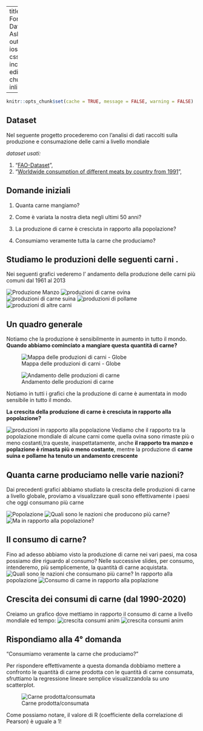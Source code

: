 
---
title: "Progetto Fondamenti Scienza Dati"
author: "di Ashean Abeysinghe"
output: 
  ioslides_presentation:
    css: style.css
    incremental: yes
editor_options: 
  chunk_output_type: inline

---

```r
knitr::opts_chunk$set(cache = TRUE, message = FALSE, warning = FALSE)
```


## Dataset 
Nel seguente progetto procederemo con l'analisi di dati raccolti sulla produzione e consumazione delle carni a livello mondiale

*dataset usati:*

1. "[FAO-Dataset](https://www.kaggle.com/dorbicycle/world-foodfeed-production)", 
2. "[Worldwide consumption of different meats by country from 1991](https://www.kaggle.com/vagifa/meatconsumption)",

## Domande iniziali

  1. Quanta carne mangiamo?
  
  2. Come è variata la nostra dieta negli ultimi 50 anni?
  
  3. La produzione di carne è cresciuta in rapporto alla popolazione?
  
  4. Consumiamo veramente tutta la carne che produciamo?
  

  

## Studiamo le produzioni delle seguenti carni .

Nei seguenti grafici vederemo l' andamento della produzione delle carni più comuni dal 1961 al 2013

![Produzione Manzo](imgs/produzioni_manzo_mondiali_grph.png)
![produzioni di carne ovina](imgs/produzioni_ovina_mondiali_grph.png)
![produzioni di carne suina](imgs/produzioni_suina_mondiali_grph.png)
![produzioni di pollame](imgs/produzioni_pollame_mondiali_grph.png)
![produzioni di altre carni](imgs/produzioni_altre_carni_mondiali_grph.png)

## Un quadro generale
Notiamo che la produzione è sensibilmente in aumento in tutto il mondo. 
**Quando abbiamo cominciato a mangiare questa quantità di carne?**

![Mappa delle produzioni di carni - Globe](imgs/animate_andamenti_compl_carni.gif)

![Andamento delle produzioni di carne](imgs/andamento_compl_carni_grph.png)


Notiamo in tutti i grafici che la produzione di carne è aumentata in modo sensibile in tutto il mondo.
 

**La crescita della produzione di carne è cresciuta in rapporto alla popolazione? **

![produzioni in rapporto alla popolazione](imgs/rapp_cons_pop_grph.png)
Vediamo che il rapporto tra la popolazione mondiale di alcune carni come quella ovina sono rimaste più o meno costanti,tra queste, inaspettatamente, anche **il rapporto tra manzo e poplazione è rimasta più o meno costante**, mentre la produzione di **carne suina e pollame ha tenuto un andamento crescente**

## Quanta carne produciamo nelle varie nazioni?

Dai precedenti grafici abbiamo studiato la crescita delle produzioni di carne a livello globale, proviamo a visualizzare quali sono effettivamente i   paesi che oggi  consumano più carne

 ![Popolazione ](imgs/map_world_pop.png)
 ![ Quali sono le nazioni che producono più carne? ](imgs/map_world_cons_tot.png)
 ![ Ma in rapporto alla popolazione? ](imgs/map_world_cons.png)
 
 
## Il consumo di carne?
 Fino ad adesso abbiamo visto la produzione di carne nei vari paesi, ma cosa possiamo dire riguardo al consumo?
 Nelle successive slides, per consumo, intenderemo, più semplicemente, la quantità di carne acquistata.
 ![ Quali sono le nazioni che consumano più carne? ](imgs/world_cons_tot.png)
 In rapporto alla popolazione
  ![ Consumo di carne in rapporto alla poplazione ](imgs/world-cons_rapp.png)
  
## Crescita dei consumi di carne (dal 1990-2020)
Creiamo un grafico dove mettiamo in rapporto il consumo di carne a livello mondiale ed tempo:
  ![ crescita consumi anim ](imgs/andamenti_comples_consumi.gif)
   ![ crescita consumi anim ](imgs/andamen_compl_cons_stat.png)
   
   
## Rispondiamo alla 4° domanda
   "Consumiamo veramente la carne che produciamo?"
  
   Per rispondere effettivamente a questa domanda dobbiamo mettere a confronto le quantità di carne prodotta con le quantità di carne consumata, sfruttiamo la regressione lineare semplice visualizzandola su uno scatterplot.
   
   ![ Carne prodotta/consumata ](imgs/scatter.png)
   
   Come possiamo notare, il valore di R (coefficiente della correlazione di Pearson) è uguale a 1!
   
